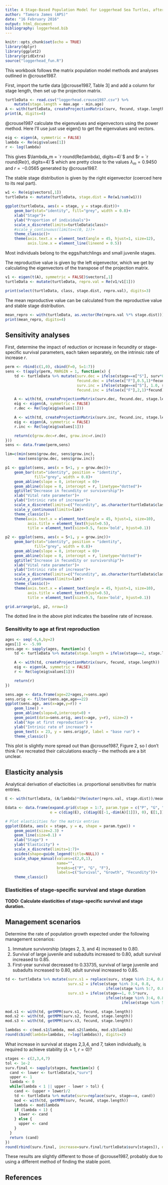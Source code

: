 ```yaml
---
title: A Stage-Based Population Model for Loggerhead Sea Turtles, after @crouse1987
author: "Tamora James (APS)"
date: "16 February 2016"
output: html_document
bibliography: loggerhead.bib
---
```


```r
knitr::opts_chunk$set(echo = TRUE)
library(dplyr)
library(ggplot2)
library(gridExtra)
source("loggerhead_fun.R")
```

This workbook follows the matrix population model methods and analyses outlined in @crouse1987.

First, import the turtle data [@crouse1987, Table 3] and add a column for stage length, then set up the projection matrix.

```r
turtleData <- read.csv("loggerhead.crouse1987.csv") %>%
    mutate(stage.length = max.age - min.age)
A <- with(turtleData, createProjectionMatrix(surv, fecund, stage.length))
print(A, digits=4)
```

@crouse1987 calculate the eigenvalues and eigenvectors using the power
method. Here I'll use just use eigen() to get the eigenvalues and vectors.

```r
eig <- eigen(A, symmetric = FALSE)
lambda <- Re(eig$values[1])
r <- log(lambda)
```
This gives $\lambda_m = `r round(Re(lambda), digits=4)`$ and $r = `r round(Re(r), digits=4)`$
which are pretty close to the values $\lambda_m = 0.9450$ and
$r = -0.0565$ generated by @crouse1987.

The stable stage distribution is given by the right eigenvector (coerced here
to its real part).

```r
w1 <- Re(eig$vectors[,1])
turtleData <- mutate(turtleData, stage.dist = Re(w1/sum(w1)))
```

```r
ggplot(turtleData, aes(x = stage, y = stage.dist))+
    geom_bar(stat="identity", fill="grey", width = 0.8)+
    xlab("Stage")+
    ylab("Proportion of individuals")+
    scale_x_discrete(limits=turtleData$class)+
    #scale_y_continuous(limits=c(0, 1))+
    theme_classic()+
    theme(axis.text.x = element_text(angle = 45, hjust=1, size=12),
          axis.line.x = element_line(lineend = 0.5))
```

Most individuals belong to the eggs/hatchlings and small juvenile stages.

The reproductive value is given by the left eigenvector, which we get by
calculating the eigenvectors of the transpose of the projection matrix.

```r
v1 <- eigen(t(A), symmetric = FALSE)$vectors[,1]
turtleData <- mutate(turtleData, repro.val = Re(v1/v1[1]))
```
```r
print(select(turtleData, class, stage.dist, repro.val), digits=3)
```

The mean reproductive value can be calculated from the reproductive value and stable stage distribution.

```r
mean_repro <- with(turtleData, as.vector(Re(repro.val %*% stage.dist)))
print(mean_repro, digits=4)
```

## Sensitivity analyses

First, determine the impact of reduction or increase in fecundity or stage-specific survival parameters, each taken separately, on the intrinsic rate of increase $r$.

```r
perm <- rbind(c(1,0), cbind(F=0, S=1:7))
sens <- t(apply(perm, MARGIN = 1, function(x) {
    td <- turtleData %>% mutate(surv.dec = ifelse(stage==x["S"], surv*0.5, surv),
                                fecund.dec = ifelse(x["F"],0.5,1)*fecund,
                                surv.inc = ifelse(stage==x["S"], 1.0, surv),
                                fecund.inc = ifelse(x["F"],2,1)*fecund)

    A <- with(td, createProjectionMatrix(surv.dec, fecund.dec, stage.length))
    eig <- eigen(A, symmetric = FALSE)
    r.dec <- Re(log(eig$values[1]))

    A <- with(td, createProjectionMatrix(surv.inc, fecund.inc, stage.length))
    eig <- eigen(A, symmetric = FALSE)
    r.inc <- Re(log(eig$values[1]))

    return(c(grow.dec=r.dec, grow.inc=r.inc))
}))
sens <- data.frame(perm,sens)
```

```r
lim=c(min(sens$grow.dec, sens$grow.inc),
      max(sens$grow.dec, sens$grow.inc))

p1 <- ggplot(sens, aes(x = S+1, y = grow.dec))+
    geom_bar(stat="identity", position = "identity",
             fill="grey", width = 0.8)+
    geom_abline(slope = 0, intercept = 0)+
    geom_abline(slope = 0, intercept = r, linetype="dotted")+
    ggtitle("Decrease in fecundity or survivorship")+
    xlab("Vital rate parameter")+
    ylab("Intrinic rate of increase")+
    scale_x_discrete(limits=c("fecundity", as.character(turtleData$class)))+
    scale_y_continuous(limits=lim)+
    theme_classic()+
    theme(axis.text.x = element_text(angle = 45, hjust=1, size=10),
          axis.title = element_text(hjust=0.5),
          title = element_text(size=9.5, face='bold', hjust=0.1))

p2 <- ggplot(sens, aes(x = S+1, y = grow.inc))+
    geom_bar(stat="identity", position = "identity",
             fill="grey", width = 0.8)+
    geom_abline(slope = 0, intercept = 0)+
    geom_abline(slope = 0, intercept = r, linetype="dotted")+
    ggtitle("Increase in fecundity or survivorship")+
    xlab("Vital rate parameter")+
    ylab("Intrinic rate of increase")+
    scale_x_discrete(limits=c("fecundity", as.character(turtleData$class)))+
    scale_y_continuous(limits=lim)+
    theme_classic()+
    theme(axis.text.x = element_text(angle = 45, hjust=1, size=10),
          axis.title = element_text(hjust=0.5),
          title = element_text(size=9.5, face='bold', hjust=0.1))

grid.arrange(p1, p2, nrow=1)
```

The dotted line in the above plot indicates the baseline rate of increase.

### Sensitivity to age at first reproduction

```r
ages <- seq(-6,6,by=2)
ages[1] <- -5.99
sens.age <- sapply(ages, function(x) {
    td <- turtleData %>% mutate(stage.length = ifelse(stage==2, stage.length+x, stage.length))

    A <- with(td, createProjectionMatrix(surv, fecund, stage.length))
    eig <- eigen(A, symmetric = FALSE)
    r <- Re(log(eig$values[1]))

    return(r)
})
```

```r
sens.age <- data.frame(age=22+ages,r=sens.age)
sens.orig <- filter(sens.age,age==22)
ggplot(sens.age, aes(x=age,y=r)) +
    geom_line() +
    geom_abline(slope=0,intercept=0) +
    geom_point(data=sens.orig, aes(x=age, y=r), size=2) +
    xlab("Age at first reproduction") +
    ylab("Intrinic rate of increase") +
    geom_text(x = 23, y = sens.orig$r, label = "base run") +
    theme_classic()
```

This plot is slightly more spread out than @crouse1987, Figure 2, so I don't think I've recreated their calculations exactly &ndash; the methods are a bit unclear.

## Elasticity analysis
Analytical derivation of elacticities i.e. proportional sensitivities for matrix entries.

```r
E <- with(turtleData, (A/lambda)*(Re(outer(repro.val, stage.dist))/mean_repro))
```
```r
Edata <- data.frame(expand.grid(stage = 1:7, param.type = c("P", "G", "F")),
                    e = c(diag(E), c(diag(E[-1,-dim(A)[1]]), 0), E[1,]))

# Plot elasticities for the matrix entries
ggplot(Edata, aes(x = stage, y = e, shape = param.type)) +
    geom_point(size=2.3) +
    geom_line(size=0.1) +
    xlab("Stage") +
    ylab("Elasticity") +
    scale_x_discrete(limits=1:7)+
    guides(shape=guide_legend(title=NULL)) +
    scale_shape_manual(values=c(2,0,1),
                       name="",
                       breaks=c("P", "G", "F"),
                       labels=c("Survival", "Growth", "Fecundity"))+
    theme_classic()
```

### Elasticities of stage-specific survival and stage duration
**TODO: Calculate elasticities of stage-specific survival and stage duration.**


## Management scenarios

Determine the rate of population growth expected under the following management scenarios:

1. Immature survivorship (stages 2, 3, and 4) increased to 0.80.
2. Survival of large juvenile and subadults increased to 0.80, adult survival increased to 0.85.
3. First-year survival decreased to 0.33735, survival of large juvenile and subadults increased to 0.80, adult survival increased to 0.85.

```r
td <- turtleData %>% mutate(surv.s1 = replace(surv, stage %in% 2:4, 0.8),
                            surv.s2 = ifelse(stage %in% 3:4, 0.8,
                                             ifelse(stage %in% 5:7, 0.85, surv)),
                            surv.s3 = ifelse(stage==1, 0.5*surv,
                                             ifelse(stage %in% 3:4, 0.8,
                                                    ifelse(stage %in% 5:7, 0.85, surv))))

mod.s1 <- with(td, getMPM(surv.s1, fecund, stage.length))
mod.s2 <- with(td, getMPM(surv.s2, fecund, stage.length))
mod.s3 <- with(td, getMPM(surv.s3, fecund, stage.length))

lambdas <- c(mod.s1$lambda, mod.s2$lambda, mod.s3$lambda)
round(cbind(lambda=lambdas, r=log(lambdas)), digits=2)
```

What increase in survival at stages 2,3,4, and 7, taken individually, is required to achieve
stability ($\lambda = 1$, $r = 0$)?

```r
stages <- c(2,3,4,7)
tol <- 1e-2
surv.final <- sapply(stages, function(x) {
  cand <- lower <- turtleData[x,"surv"]
  upper <- 1
  lambda <- 0
  while(lambda < 1 || upper - lower > tol) {
    cand <- (upper + lower)/2
    td <- turtleData %>% mutate(surv=replace(surv, stage==x, cand))
    mod <- with(td, getMPM(surv, fecund, stage.length))
    lambda <- mod$lambda
    if (lambda < 1) {
      lower <- cand
    } else {
      upper <- cand
    }
  }
  return (cand)
})
round(rbind(surv.final, increase=surv.final/turtleData$surv[stages]), digits=3)
```

These results are slightly different to those of @crouse1987, probably due to using a different method of finding the stable point.

## References
